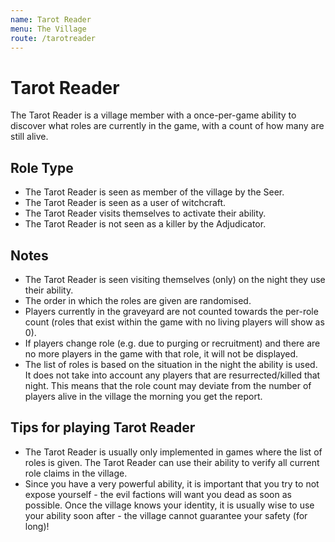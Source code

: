 ```yaml
---
name: Tarot Reader
menu: The Village
route: /tarotreader
---
```


# Tarot Reader

The Tarot Reader is a village member with a once-per-game ability to
discover what roles are currently in the game, with a count of how many
are still alive.

## Role Type

  - The Tarot Reader is seen as member of the village by the Seer.
  - The Tarot Reader is seen as a user of witchcraft.
  - The Tarot Reader visits themselves to activate their ability.
  - The Tarot Reader is not seen as a killer by the Adjudicator.

## Notes

  - The Tarot Reader is seen visiting themselves (only) on the night
    they use their ability.
  - The order in which the roles are given are randomised.
  - Players currently in the graveyard are not counted towards the
    per-role count (roles that exist within the game with no living
    players will show as 0).
  - If players change role (e.g. due to purging or recruitment) and
    there are no more players in the game with that role, it will not be
    displayed.
  - The list of roles is based on the situation in the night the ability
    is used. It does not take into account any players that are
    resurrected/killed that night. This means that the role count may
    deviate from the number of players alive in the village the morning
    you get the report.

## Tips for playing Tarot Reader

  - The Tarot Reader is usually only implemented in games where the list
    of roles is given. The Tarot Reader can use their ability to verify
    all current role claims in the village.
  - Since you have a very powerful ability, it is important that you try
    to not expose yourself - the evil factions will want you dead as
    soon as possible. Once the village knows your identity, it is
    usually wise to use your ability soon after - the village cannot
    guarantee your safety (for long)\!
